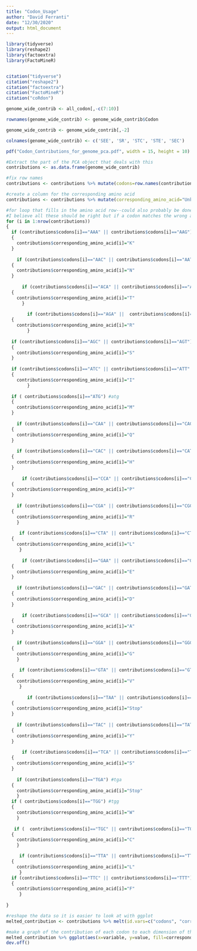 ```yaml
---
title: "Codon_Usage"
author: "David Ferranti"
date: "12/30/2020"
output: html_document
---
```


```r
library(tidyverse)
library(reshape2)
library(factoextra)
library(FactoMineR)


citation("tidyverse")
citation("reshape2")
citation("factoextra")
citation("FactoMineR")
citation("coRdon")
```

```r
genome_wide_contrib <- all_codon[,-c(7:10)]

rownames(genome_wide_contrib) <- genome_wide_contrib$Codon

genome_wide_contrib <- genome_wide_contrib[,-2]

colnames(genome_wide_contrib) <- c('SEE', 'SR', 'STC', 'STE', 'SEC')
```

```r
pdf("Codon_Contributions_for_genome_pca.pdf", width = 15, height = 10)

#Extract the part of the PCA object that deals with this
contributions <- as.data.frame(genome_wide_contrib)

#fix row names
contributions <- contributions %>% mutate(codons=row.names(contributions))

#create a column for the corresponding amino acid
contributions <- contributions %>% mutate(corresponding_amino_acid="Unknown")

#for loop that fills in the amino acid row--could also probably be done with ifelse()
#I believe all these should be right but if a codon matches the wrong amino acid let me know
for (i in 1:nrow(contributions))
{
  if (contributions$codons[i]=="AAA" || contributions$codons[i]=="AAG") #aaa aag
  {
    contributions$corresponding_amino_acid[i]="K"
  }
  
    if (contributions$codons[i]=="AAC" || contributions$codons[i]=="AAT") #aac aat
  {
    contributions$corresponding_amino_acid[i]="N"
  }
  
      if (contributions$codons[i]=="ACA" || contributions$codons[i]=="ACC" || contributions$codons[i]=="ACG" || contributions$codons[i]=="ACT")  #aca acc acg act
  {
    contributions$corresponding_amino_acid[i]="T"
      }
  
        if (contributions$codons[i]=="AGA" ||  contributions$codons[i]=="AGG" ) #aga agg
  {
    contributions$corresponding_amino_acid[i]="R"
        }
  
  if (contributions$codons[i]=="AGC" || contributions$codons[i]=="AGT") #agc agt
  {
    contributions$corresponding_amino_acid[i]="S"
  }
  
  if (contributions$codons[i]=="ATC" || contributions$codons[i]=="ATT" || contributions$codons[i]=="ATA") #atc att ata
  {
    contributions$corresponding_amino_acid[i]="I"
        }
  
  if ( contributions$codons[i]=="ATG") #atg
  {
    contributions$corresponding_amino_acid[i]="M"
  }
  
    if (contributions$codons[i]=="CAA" || contributions$codons[i]=="CAG") #caa cag
  {
    contributions$corresponding_amino_acid[i]="Q"
  }
  
    if (contributions$codons[i]=="CAC" || contributions$codons[i]=="CAT") #cac cat
  {
    contributions$corresponding_amino_acid[i]="H"
  }
  
      if (contributions$codons[i]=="CCA" || contributions$codons[i]=="CCG" || contributions$codons[i]=="CCC" || contributions$codons[i]=="CCT") #cca ccg ccc cct
  {
    contributions$corresponding_amino_acid[i]="P"
  }
  
    if (contributions$codons[i]=="CGA" || contributions$codons[i]=="CGG" || contributions$codons[i]=="CGC" || contributions$codons[i]=="CGT") #cga cgg cgc cgt
  {
    contributions$corresponding_amino_acid[i]="R"
    }
  
     if (contributions$codons[i]=="CTA" || contributions$codons[i]=="CTG" || contributions$codons[i]=="CTC" || contributions$codons[i]=="CTT") #cta ctg ctc ctt
  {
    contributions$corresponding_amino_acid[i]="L"
     }
  
      if (contributions$codons[i]=="GAA" || contributions$codons[i]=="GAG") #gaa gag
  {
    contributions$corresponding_amino_acid[i]="E"
  }
  
    if (contributions$codons[i]=="GAC" || contributions$codons[i]=="GAT") #gac gat
  {
    contributions$corresponding_amino_acid[i]="D"
  }
  
      if (contributions$codons[i]=="GCA" || contributions$codons[i]=="GCG" || contributions$codons[i]=="GCC" || contributions$codons[i]=="GCT") #gca gcg gcc gct
  {
    contributions$corresponding_amino_acid[i]="A"
  }
  
    if (contributions$codons[i]=="GGA" || contributions$codons[i]=="GGG" || contributions$codons[i]=="GGC" || contributions$codons[i]=="GGT") #gga ggg ggc ggt
  {
    contributions$corresponding_amino_acid[i]="G"
    }
  
     if (contributions$codons[i]=="GTA" || contributions$codons[i]=="GTG" || contributions$codons[i]=="GTC" || contributions$codons[i]=="GTT") #gta gtg gtc
  {
    contributions$corresponding_amino_acid[i]="V"
     }
  
        if (contributions$codons[i]=="TAA" || contributions$codons[i]=="TAG") #taa tag
  {
    contributions$corresponding_amino_acid[i]="Stop"
  }
  
    if (contributions$codons[i]=="TAC" || contributions$codons[i]=="TAT") #tac tat
  {
    contributions$corresponding_amino_acid[i]="Y"
  }
  
      if (contributions$codons[i]=="TCA" || contributions$codons[i]=="TCG" || contributions$codons[i]=="TCC" || contributions$codons[i]=="TCT") #tca tcg tcc tct
  {
    contributions$corresponding_amino_acid[i]="S"
  }
  
    if (contributions$codons[i]=="TGA") #tga
  {
    contributions$corresponding_amino_acid[i]="Stop"
    }
  if ( contributions$codons[i]=="TGG") #tgg
  {
    contributions$corresponding_amino_acid[i]="W"
    }
 
   if (  contributions$codons[i]=="TGC" || contributions$codons[i]=="TGT" ) #tgc tgt
  {
    contributions$corresponding_amino_acid[i]="C"
    }

     if (contributions$codons[i]=="TTA" || contributions$codons[i]=="TTG" ) #tta ttg
  {
    contributions$corresponding_amino_acid[i]="L"
     }
  if (contributions$codons[i]=="TTC" || contributions$codons[i]=="TTT") # ttc ttt
  {
    contributions$corresponding_amino_acid[i]="F"
     }
  
}

#reshape the data so it is easier to look at with ggplot
melted_contribution <- contributions %>% melt(id.vars=c("codons", "corresponding_amino_acid"))

#make a graph of the contribution of each codon to each dimension of the PCA 
melted_contribution %>% ggplot(aes(x=variable, y=value, fill=corresponding_amino_acid))+geom_col(position="dodge")+facet_wrap(~corresponding_amino_acid*codons)
dev.off()
```


